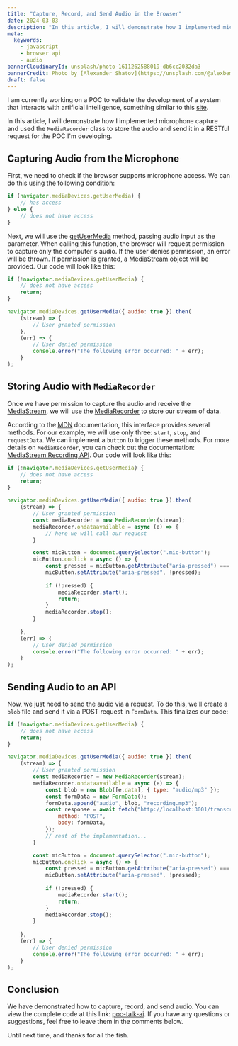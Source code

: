 ```yaml
---
title: "Capture, Record, and Send Audio in the Browser"
date: 2024-03-03
description: "In this article, I will demonstrate how I implemented microphone capture and used the `MediaRecorder` class to store the audio and send it in a RESTful request."
meta:
  keywords:
    - javascript
    - browser api
    - audio
bannerCloudinaryId: unsplash/photo-1611262588019-db6cc2032da3
bannerCredit: Photo by [Alexander Shatov](https://unsplash.com/@alexbemore)
draft: false
---
```


I am currently working on a POC to validate the development of a system that interacts with artificial intelligence, something similar to this [site](https://talkpal.ai/learn-english/).

In this article, I will demonstrate how I implemented microphone capture and used the `MediaRecorder` class to store the audio and send it in a RESTful request for the POC I'm developing.

## Capturing Audio from the Microphone

First, we need to check if the browser supports microphone access. We can do this using the following condition:

```js
if (navigator.mediaDevices.getUserMedia) {
	// has access
} else {
	// does not have access
}
```

Next, we will use the [getUserMedia](https://developer.mozilla.org/en-US/docs/Web/API/MediaDevices/getUserMedia) method, passing audio input as the parameter. When calling this function, the browser will request permission to capture only the computer's audio. If the user denies permission, an error will be thrown. If permission is granted, a [MediaStream](https://developer.mozilla.org/en-US/docs/Web/API/MediaStream) object will be provided. Our code will look like this:

```js
if (!navigator.mediaDevices.getUserMedia) {
	// does not have access
	return;
}

navigator.mediaDevices.getUserMedia({ audio: true }).then(
	(stream) => {
		// User granted permission
	},
	(err) => {
		// User denied permission
		console.error("The following error occurred: " + err);
	}
);
```

## Storing Audio with `MediaRecorder`

Once we have permission to capture the audio and receive the [MediaStream](https://developer.mozilla.org/en-US/docs/Web/API/MediaStream), we will use the [MediaRecorder](https://developer.mozilla.org/en-US/docs/Web/API/MediaRecorder) to store our stream of data.

According to the [MDN](https://developer.mozilla.org/en-US/docs/Web/API/MediaRecorder) documentation, this interface provides several methods. For our example, we will use only three: `start`, `stop`, and `requestData`. We can implement a `button` to trigger these methods. For more details on `MediaRecorder`, you can check out the documentation: [MediaStream Recording API](https://developer.mozilla.org/en-US/docs/Web/API/MediaStream_Recording_API). Our code will look like this:

```js
if (!navigator.mediaDevices.getUserMedia) {
	// does not have access
	return;
}

navigator.mediaDevices.getUserMedia({ audio: true }).then(
	(stream) => {
		// User granted permission
		const mediaRecorder = new MediaRecorder(stream);
		mediaRecorder.ondataavailable = async (e) => {
			// here we will call our request
		}

		const micButton = document.querySelector(".mic-button");
		micButton.onclick = async () => {
			const pressed = micButton.getAttribute("aria-pressed") === "true";
			micButton.setAttribute("aria-pressed", !pressed);
			
			if (!pressed) {
				mediaRecorder.start();
				return;
			}
			mediaRecorder.stop();
		}
			
	},
	(err) => {
		// User denied permission
		console.error("The following error occurred: " + err);
	}
);
```

## Sending Audio to an API

Now, we just need to send the audio via a request. To do this, we'll create a `blob` file and send it via a POST request in `FormData`. This finalizes our code:

```js
if (!navigator.mediaDevices.getUserMedia) {
	// does not have access
	return;
}

navigator.mediaDevices.getUserMedia({ audio: true }).then(
	(stream) => {
		// User granted permission
		const mediaRecorder = new MediaRecorder(stream);
		mediaRecorder.ondataavailable = async (e) => {
			const blob = new Blob([e.data], { type: "audio/mp3" });
			const formData = new FormData();
			formData.append("audio", blob, "recording.mp3");
			const response = await fetch("http://localhost:3001/transcribe", {
				method: "POST",
				body: formData,
			});
			// rest of the implementation...
		}

		const micButton = document.querySelector(".mic-button");
		micButton.onclick = async () => {
			const pressed = micButton.getAttribute("aria-pressed") === "true";
			micButton.setAttribute("aria-pressed", !pressed);
			
			if (!pressed) {
				mediaRecorder.start();
				return;
			}
			mediaRecorder.stop();
		}
			
	},
	(err) => {
		// User denied permission
		console.error("The following error occurred: " + err);
	}
);
```

## Conclusion

We have demonstrated how to capture, record, and send audio. You can view the complete code at this link: [poc-talk-ai](https://github.com/julianosirtori/poc-talk-ai). If you have any questions or suggestions, feel free to leave them in the comments below.

Until next time, and thanks for all the fish.

